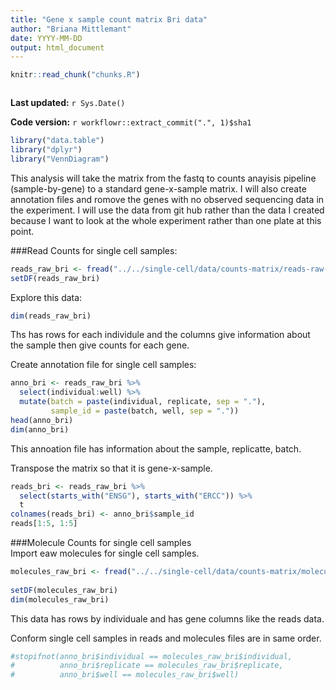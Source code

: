 ```yaml
---
title: "Gene x sample count matrix Bri data"
author: "Briana Mittlemant"
date: YYYY-MM-DD
output: html_document
---
```


```r
knitr::read_chunk("chunks.R")
```

```r
```

**Last updated:** `r Sys.Date()`

**Code version:** `r workflowr::extract_commit(".", 1)$sha1`

```r
library("data.table")
library("dplyr")
library("VennDiagram")
```

This analysis will take the matrix from the fastq to counts anayisis pipeline (sample-by-gene) to a standard gene-x-sample matrix. I will also create annotation files and romove the genes with no observed sequencing data in the experiment. I will use the data from git hub rather than the data I created because I want to look at the whole experiment rather than one plate at this point.  

###Read Counts for single cell samples: 
```r
reads_raw_bri <- fread("../../single-cell/data/counts-matrix/reads-raw-single-per-sample.txt")
setDF(reads_raw_bri)
```

Explore this data:
```r
dim(reads_raw_bri)

```

Ths has rows for each individule and the columns give information about the sample then give counts for each gene.  
  
  
Create annotation file for single cell samples: 
```r
anno_bri <- reads_raw_bri %>%
  select(individual:well) %>%
  mutate(batch = paste(individual, replicate, sep = "."),
         sample_id = paste(batch, well, sep = "."))
head(anno_bri)
dim(anno_bri)
```

This annoation file has information about the sample, replicatte, batch.

Transpose the matrix so that it is gene-x-sample. 

```r
reads_bri <- reads_raw_bri %>%
  select(starts_with("ENSG"), starts_with("ERCC")) %>%
  t
colnames(reads_bri) <- anno_bri$sample_id
reads[1:5, 1:5]
```

###Molecule Counts for single cell samples  
Import eaw molecules for single cell samples.

```r
molecules_raw_bri <- fread("../../single-cell/data/counts-matrix/molecules-raw-single-per-lane.txt")
                       
setDF(molecules_raw_bri)
dim(molecules_raw_bri)
```

This data has rows by individuale and has gene columns like the reads data. 

Conform single cell samples in reads and molecules files are in same order. 

```r
#stopifnot(anno_bri$individual == molecules_raw_bri$individual,
#          anno_bri$replicate == molecules_raw_bri$replicate,
#          anno_bri$well == molecules_raw_bri$well)
```
